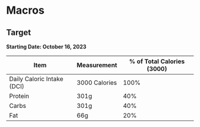 # Macros

## Target

**Starting Date: October 16, 2023**

| Item | Measurement | % of Total Calories (3000) |
| ----------- | ----------- | ----------- |
| Daily Caloric Intake (DCI) | 3000 Calories | 100% |
| Protein | 301g | 40% |
| Carbs | 301g | 40% |
| Fat | 66g | 20% |